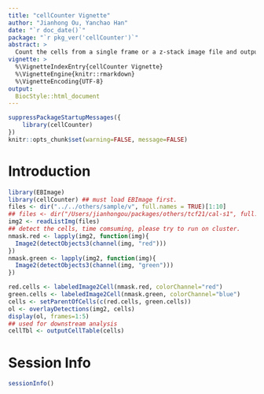 ```yaml
---
title: "cellCounter Vignette"
author: "Jianhong Ou, Yanchao Han"
date: "`r doc_date()`"
package: "`r pkg_ver('cellCounter')`"
abstract: >
  Count the cells from a single frame or a z-stack image file and output xml for imageJ
vignette: >
  %\VignetteIndexEntry{cellCounter Vignette}
  %\VignetteEngine{knitr::rmarkdown}
  %\VignetteEncoding{UTF-8}
output:
  BiocStyle::html_document
---
```


```r
suppressPackageStartupMessages({
    library(cellCounter)
})
knitr::opts_chunk$set(warning=FALSE, message=FALSE)
```

# Introduction

```r
library(EBImage)
library(cellCounter) ## must load EBImage first.
files <- dir("../../others/sample/v", full.names = TRUE)[1:10]
## files <- dir("/Users/jianhongou/packages/others/tcf21/cal-s1", full.names = TRUE)
img2 <- readListImg(files)
## detect the cells, time comsuming, please try to run on cluster.
nmask.red <- lapply(img2, function(img){
  Image2(detectObjects3(channel(img, "red")))
})
nmask.green <- lapply(img2, function(img){
  Image2(detectObjects3(channel(img, "green")))
})

red.cells <- labeledImage2Cell(nmask.red, colorChannel="red")
green.cells <- labeledImage2Cell(nmask.green, colorChannel="blue")
cells <- setParentOfCells(c(red.cells, green.cells))
ol <- overlayDetections(img2, cells)
display(ol, frames=1:5)
## used for downstream analysis
cellTbl <- outputCellTable(cells)
```


# Session Info
```r
sessionInfo()
```
